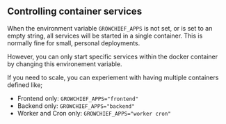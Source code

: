 ## Controlling container services
When the environment variable `GROWCHIEF_APPS` is not set, or is set to an empty string, all
services will be started in a single container. This is normally fine for small, personal deployments.

However, you can only start specific services within the docker container by changing this environement variable.

If you need to scale, you can experiement with having multiple containers defined like;
- Frontend only: `GROWCHIEF_APPS="frontend"`
- Backend only: `GROWCHIEF_APPS="backend"`
- Worker and Cron only: `GROWCHIEF_APPS="worker cron"`
